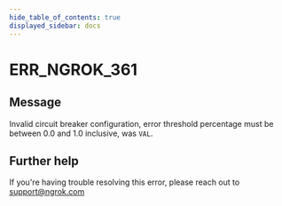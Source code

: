 ```yaml
---
hide_table_of_contents: true
displayed_sidebar: docs
---
```



# ERR_NGROK_361

## Message

Invalid circuit breaker configuration, error threshold percentage must be between 0.0 and 1.0 inclusive, was `VAL`.

<ErrorDetails error="err_ngrok_361" />

## Further help

If you're having trouble resolving this error, please reach out to [support@ngrok.com](mailto:support@ngrok.com?subject=Help%20with%20ERR_NGROK_361)
